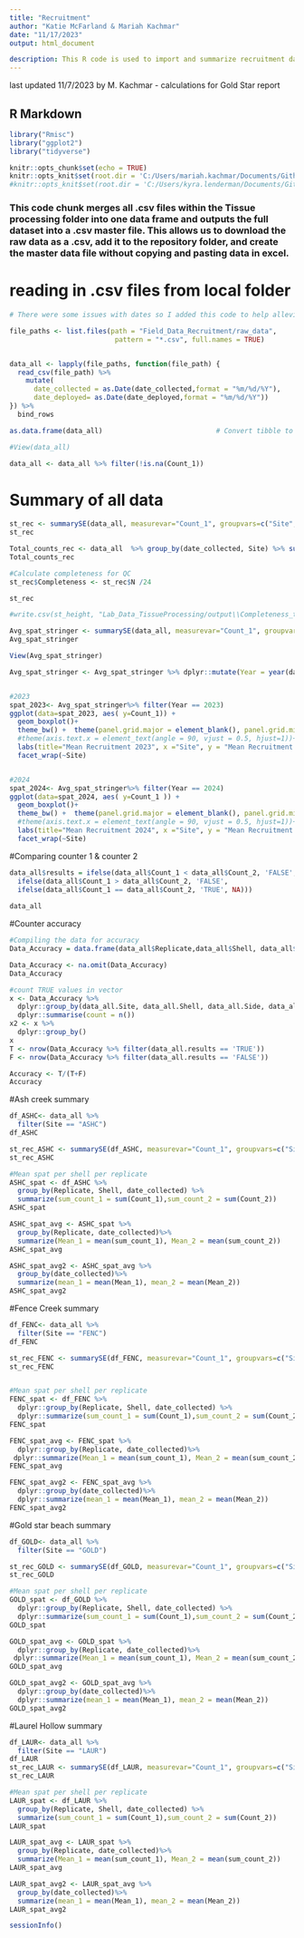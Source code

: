 ```yaml
---
title: "Recruitment"
author: "Katie McFarland & Mariah Kachmar"
date: "11/17/2023"
output: html_document

description: This R code is used to import and summarize recruitment data collected using shellstringers from the LISS Oyster Health Project at Ash Creek and Fence Creek intertidal sites in Connecticut and Goldstar beach and Laurel Hollow subtidal sites on Long Island, NY. 
---
```



last updated 11/7/2023 by M. Kachmar
- calculations for Gold Star report


## R Markdown

```r
library("Rmisc")
library("ggplot2")
library("tidyverse")
```


```r
knitr::opts_chunk$set(echo = TRUE)
knitr::opts_knit$set(root.dir = 'C:/Users/mariah.kachmar/Documents/Github/EAD-ASEB_EPA_LISS_Disease_Surveillance') #Mariah's
#knitr::opts_knit$set(root.dir = 'C:/Users/kyra.lenderman/Documents/Github/EAD-ASEB_EPA_LISS_Disease_Surveillance') #Kyra's
```
### This code chunk merges all .csv files within the Tissue processing folder into one data frame and outputs the full dataset into a .csv master file. This allows us to download the raw data as a .csv, add it to the repository folder, and create the master data file without copying and pasting data in excel.
# reading in .csv files from local folder
```r

# There were some issues with dates so I added this code to help alleviate issues and to make sure all dates that are being pulled in have the same format moving forward. 

file_paths <- list.files(path = "Field_Data_Recruitment/raw_data",
                          pattern = "*.csv", full.names = TRUE)


data_all <- lapply(file_paths, function(file_path) {
  read_csv(file_path) %>%
    mutate(
      date_collected = as.Date(date_collected,format = "%m/%d/%Y"),
      date_deployed= as.Date(date_deployed,format = "%m/%d/%Y"))
}) %>%
  bind_rows

as.data.frame(data_all)                            # Convert tibble to data.frame

#View(data_all)

data_all <- data_all %>% filter(!is.na(Count_1))

```





# Summary of all data 
```r
st_rec <- summarySE(data_all, measurevar="Count_1", groupvars=c("Site", "date_collected", "Replicate"))
st_rec 

Total_counts_rec <- data_all  %>% group_by(date_collected, Site) %>% summarise(Total = sum(Count_1))
Total_counts_rec

#Calculate completeness for QC
st_rec$Completeness <- st_rec$N /24

st_rec

#write.csv(st_height, "Lab_Data_TissueProcessing/output\\Completeness_tissue_processing_data.csv", row.names=FALSE)
```

```r
Avg_spat_stringer <- summarySE(data_all, measurevar="Count_1", groupvars=c("Site", "date_collected", "Shell"))
Avg_spat_stringer

View(Avg_spat_stringer)

```

```r
Avg_spat_stringer <- Avg_spat_stringer %>% dplyr::mutate(Year = year(date_collected))


#2023
spat_2023<- Avg_spat_stringer%>% filter(Year == 2023)
ggplot(data=spat_2023, aes( y=Count_1)) +
  geom_boxplot()+  
  theme_bw() +  theme(panel.grid.major = element_blank(), panel.grid.minor = element_blank())+ 
  #theme(axis.text.x = element_text(angle = 90, vjust = 0.5, hjust=1))+
  labs(title="Mean Recruitment 2023", x ="Site", y = "Mean Recruitment (spat/shell)")+
  facet_wrap(~Site)


#2024
spat_2024<- Avg_spat_stringer%>% filter(Year == 2024)
ggplot(data=spat_2024, aes( y=Count_1 )) +
  geom_boxplot()+  
  theme_bw() +  theme(panel.grid.major = element_blank(), panel.grid.minor = element_blank())+ 
  #theme(axis.text.x = element_text(angle = 90, vjust = 0.5, hjust=1))+
  labs(title="Mean Recruitment 2024", x ="Site", y = "Mean Recruitment (spat/shell)")+
  facet_wrap(~Site)

```


#Comparing counter 1 & counter 2

```r
data_all$results = ifelse(data_all$Count_1 < data_all$Count_2, 'FALSE',
  ifelse(data_all$Count_1 > data_all$Count_2, 'FALSE',
  ifelse(data_all$Count_1 == data_all$Count_2, 'TRUE', NA)))
  
data_all
```
#Counter accuracy
```r
#Compiling the data for accuracy
Data_Accuracy = data.frame(data_all$Replicate,data_all$Shell, data_all$Side,data_all$date_deployed, data_all$Site, data_all$Count_1, data_all$Count_2, data_all$results)

Data_Accuracy <- na.omit(Data_Accuracy)
Data_Accuracy

#count TRUE values in vector
x <- Data_Accuracy %>% 
  dplyr::group_by(data_all.Site, data_all.Shell, data_all.Side, data_all.date_deployed, data_all.results) %>% 
  dplyr::summarise(count = n())
x2 <- x %>% 
  dplyr::group_by()
x
T <- nrow(Data_Accuracy %>% filter(data_all.results == 'TRUE'))
F <- nrow(Data_Accuracy %>% filter(data_all.results == 'FALSE'))

Accuracy <- T/(T+F)
Accuracy


```
#Ash creek summary
```r

df_ASHC<- data_all %>%
  filter(Site == "ASHC")
df_ASHC

st_rec_ASHC <- summarySE(df_ASHC, measurevar="Count_1", groupvars=c("Site", "date_collected", "Replicate"))
st_rec_ASHC

#Mean spat per shell per replicate
ASHC_spat <- df_ASHC %>%
  group_by(Replicate, Shell, date_collected) %>%
  summarize(sum_count_1 = sum(Count_1),sum_count_2 = sum(Count_2))
ASHC_spat

ASHC_spat_avg <- ASHC_spat %>%
  group_by(Replicate, date_collected)%>%
  summarize(Mean_1 = mean(sum_count_1), Mean_2 = mean(sum_count_2))
ASHC_spat_avg

ASHC_spat_avg2 <- ASHC_spat_avg %>%
  group_by(date_collected)%>%
  summarize(mean_1 = mean(Mean_1), mean_2 = mean(Mean_2))
ASHC_spat_avg2


```

#Fence Creek summary
```r
df_FENC<- data_all %>%
  filter(Site == "FENC")
df_FENC

st_rec_FENC <- summarySE(df_FENC, measurevar="Count_1", groupvars=c("Site", "date_collected", "Replicate"))
st_rec_FENC


#Mean spat per shell per replicate
FENC_spat <- df_FENC %>%
  dplyr::group_by(Replicate, Shell, date_collected) %>%
  dplyr::summarize(sum_count_1 = sum(Count_1),sum_count_2 = sum(Count_2))
FENC_spat

FENC_spat_avg <- FENC_spat %>%
  dplyr::group_by(Replicate, date_collected)%>%
 dplyr::summarize(Mean_1 = mean(sum_count_1), Mean_2 = mean(sum_count_2))
FENC_spat_avg

FENC_spat_avg2 <- FENC_spat_avg %>%
  dplyr::group_by(date_collected)%>%
  dplyr::summarize(mean_1 = mean(Mean_1), mean_2 = mean(Mean_2))
FENC_spat_avg2
```

#Gold star beach summary
```r
df_GOLD<- data_all %>%
  filter(Site == "GOLD")

st_rec_GOLD <- summarySE(df_GOLD, measurevar="Count_1", groupvars=c("Site", "date_collected", "Replicate"))
st_rec_GOLD

#Mean spat per shell per replicate
GOLD_spat <- df_GOLD %>%
  dplyr::group_by(Replicate, Shell, date_collected) %>%
  dplyr::summarize(sum_count_1 = sum(Count_1),sum_count_2 = sum(Count_2))
GOLD_spat

GOLD_spat_avg <- GOLD_spat %>%
  dplyr::group_by(Replicate, date_collected)%>%
 dplyr::summarize(Mean_1 = mean(sum_count_1), Mean_2 = mean(sum_count_2))
GOLD_spat_avg

GOLD_spat_avg2 <- GOLD_spat_avg %>%
  dplyr::group_by(date_collected)%>%
  dplyr::summarize(mean_1 = mean(Mean_1), mean_2 = mean(Mean_2))
GOLD_spat_avg2
```

#Laurel Hollow summary
```r
df_LAUR<- data_all %>%
  filter(Site == "LAUR")
df_LAUR
st_rec_LAUR <- summarySE(df_LAUR, measurevar="Count_1", groupvars=c("Site", "date_collected", "Replicate"))
st_rec_LAUR

#Mean spat per shell per replicate
LAUR_spat <- df_LAUR %>%
  group_by(Replicate, Shell, date_collected) %>%
  summarize(sum_count_1 = sum(Count_1),sum_count_2 = sum(Count_2))
LAUR_spat

LAUR_spat_avg <- LAUR_spat %>%
  group_by(Replicate, date_collected)%>%
  summarize(Mean_1 = mean(sum_count_1), Mean_2 = mean(sum_count_2))
LAUR_spat_avg

LAUR_spat_avg2 <- LAUR_spat_avg %>%
  group_by(date_collected)%>%
  summarize(mean_1 = mean(Mean_1), mean_2 = mean(Mean_2))
LAUR_spat_avg2
```






```r
sessionInfo()
```

